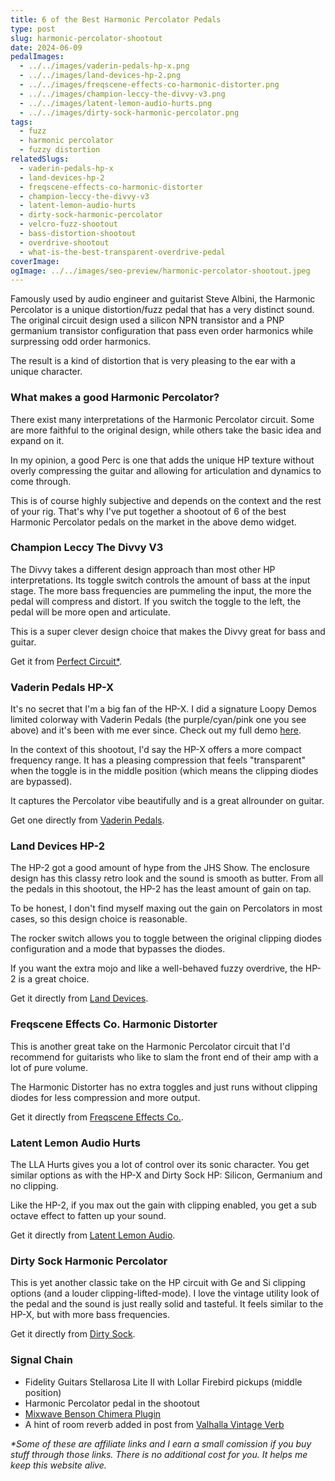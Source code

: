 ```yaml
---
title: 6 of the Best Harmonic Percolator Pedals
type: post
slug: harmonic-percolator-shootout
date: 2024-06-09
pedalImages:
  - ../../images/vaderin-pedals-hp-x.png
  - ../../images/land-devices-hp-2.png
  - ../../images/freqscene-effects-co-harmonic-distorter.png
  - ../../images/champion-leccy-the-divvy-v3.png
  - ../../images/latent-lemon-audio-hurts.png
  - ../../images/dirty-sock-harmonic-percolator.png
tags:
  - fuzz
  - harmonic percolator
  - fuzzy distortion
relatedSlugs:
  - vaderin-pedals-hp-x
  - land-devices-hp-2
  - freqscene-effects-co-harmonic-distorter
  - champion-leccy-the-divvy-v3
  - latent-lemon-audio-hurts
  - dirty-sock-harmonic-percolator
  - velcro-fuzz-shootout
  - bass-distortion-shootout
  - overdrive-shootout
  - what-is-the-best-transparent-overdrive-pedal
coverImage:
ogImage: ../../images/seo-preview/harmonic-percolator-shootout.jpeg
---
```



<HarmonicPercolatorShootout />

Famously used by audio engineer and guitarist Steve Albini, the Harmonic Percolator is a unique distortion/fuzz pedal that has a very distinct sound. The original circuit design used a silicon NPN transistor and a PNP germanium transistor configuration that pass even order harmonics while surpressing odd order harmonics.

The result is a kind of distortion that is very pleasing to the ear with a unique character.

### What makes a good Harmonic Percolator?

There exist many interpretations of the Harmonic Percolator circuit. Some are more faithful to the original design, while others take the basic idea and expand on it.

In my opinion, a good Perc is one that adds the unique HP texture without overly compressing the guitar and allowing for articulation and dynamics to come through.

This is of course highly subjective and depends on the context and the rest of your rig. That's why I've put together a shootout of 6 of the best Harmonic Percolator pedals on the market in the above demo widget.

### Champion Leccy The Divvy V3

The Divvy takes a different design approach than most other HP interpretations. Its toggle switch controls the amount of bass at the input stage. The more bass frequencies are pummeling the input, the more the pedal will compress and distort. If you switch the toggle to the left, the pedal will be more open and articulate.

This is a super clever design choice that makes the Divvy great for bass and guitar.

Get it from [Perfect Circuit\*](https://link.perfectcircuit.com/t/v1/8-12626-329078-9759?url=https%3A%2F%2Fwww.perfectcircuit.com%2Fchampion-leccy-the-divvy-black.html).

### Vaderin Pedals HP-X

It's no secret that I'm a big fan of the HP-X. I did a signature Loopy Demos limited colorway with Vaderin Pedals (the purple/cyan/pink one you see above) and it's been with me ever since. Check out my full demo [here](/demos/vaderin-pedals-hp-x).

In the context of this shootout, I'd say the HP-X offers a more compact frequency range. It has a pleasing compression that feels "transparent" when the toggle is in the middle position (which means the clipping diodes are bypassed).

It captures the Percolator vibe beautifully and is a great allrounder on guitar.

Get one directly from [Vaderin Pedals](https://vaderin.com/shop/hpx-harmonic-percolator/).

### Land Devices HP-2

The HP-2 got a good amount of hype from the JHS Show. The enclosure design has this classy retro look and the sound is smooth as butter. From all the pedals in this shootout, the HP-2 has the least amount of gain on tap.

To be honest, I don't find myself maxing out the gain on Percolators in most cases, so this design choice is reasonable.

The rocker switch allows you to toggle between the original clipping diodes configuration and a mode that bypasses the diodes.

If you want the extra mojo and like a well-behaved fuzzy overdrive, the HP-2 is a great choice.

Get it directly from [Land Devices](https://landdevices.com/collections/catalog).

### Freqscene Effects Co. Harmonic Distorter

This is another great take on the Harmonic Percolator circuit that I'd recommend for guitarists who like to slam the front end of their amp with a lot of pure volume.

The Harmonic Distorter has no extra toggles and just runs without clipping diodes for less compression and more output.

Get it directly from [Freqscene Effects Co.](https://www.freqscene.com/product/harmonic-distorter).

### Latent Lemon Audio Hurts

The LLA Hurts gives you a lot of control over its sonic character. You get similar options as with the HP-X and Dirty Sock HP: Silicon, Germanium and no clipping.

Like the HP-2, if you max out the gain with clipping enabled, you get a sub octave effect to fatten up your sound.

Get it directly from [Latent Lemon Audio](https://www.latentlemon.co.uk/hurts-pedal.html).

### Dirty Sock Harmonic Percolator

This is yet another classic take on the HP circuit with Ge and Si clipping options (and a louder clipping-lifted-mode). I love the vintage utility look of the pedal and the sound is just really solid and tasteful. It feels similar to the HP-X, but with more bass frequencies.

Get it directly from [Dirty Sock](https://www.dirtysockeffects.com/products).

### Signal Chain

- Fidelity Guitars Stellarosa Lite II with Lollar Firebird pickups (middle position)
- Harmonic Percolator pedal in the shootout
- [Mixwave Benson Chimera Plugin](https://www.mixwave.net/products/benson-chimera)
- A hint of room reverb added in post from [Valhalla Vintage Verb](https://valhalladsp.com/shop/reverb/valhalla-vintage-verb/)

_\*Some of these are affiliate links and I earn a small comission if you buy stuff through those links. There is no additional cost for you. It helps me keep this website alive._
